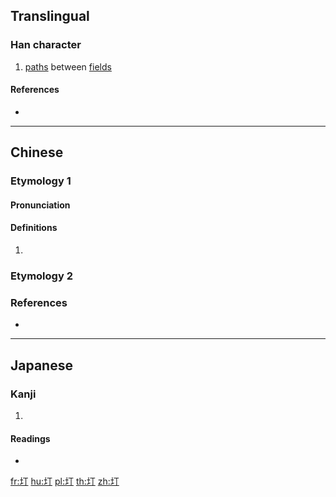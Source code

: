 ==Translingual==

===Han character===
{{Han char|rn=32|rad=土|as=02|sn=5|four=41120|canj=GMN|ids=⿰土丁}}

# [[path]]s between [[field]]s

====References====
* {{Han ref|kx=0223.040|dkj=04872|dj=0455.040|hdz=10417.060|uh=5722|ud=22306|bh=C96E|bd=51566}}

----

==Chinese==

===Etymology 1===
{{zh-forms|alt=䵺}}

====Pronunciation====
{{zh-pron
|m=tǐng
|c=ting5
|mc=y
|oc=y
|cat=
}}

====Definitions====
{{zh-hanzi}}

# {{rfdef|zh}}

===Etymology 2===
{{zh-see|町|v}}

===References===
* {{R:twedu|C01602}}

----

==Japanese==

===Kanji===
{{ja-kanji|grade=|rs=土02}}

# {{defn|lang=ja|sort=土02}}

====Readings====
* {{ja-readings|on=[[てい]] (tei), [[ちょう]] (chō), [[てん]] (ten)|kun=[[たいらか]] (tairaka)}}

[[fr:圢]]
[[hu:圢]]
[[pl:圢]]
[[th:圢]]
[[zh:圢]]